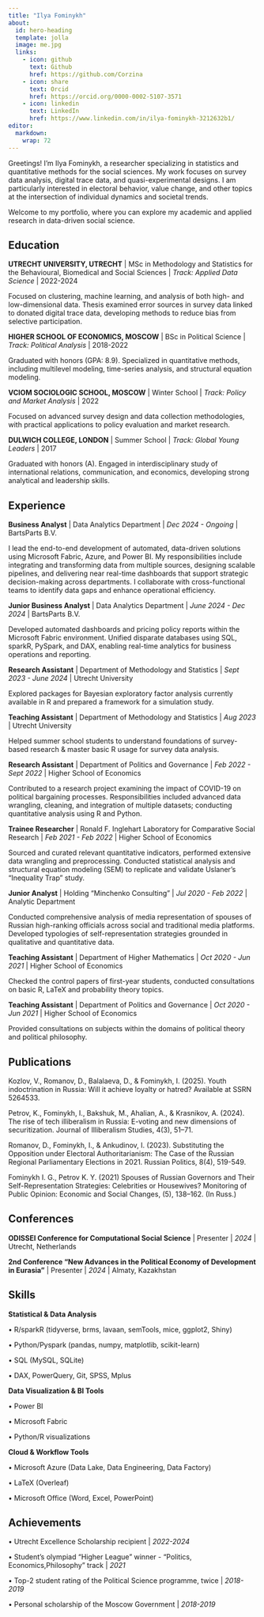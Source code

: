 ```yaml
---
title: "Ilya Fominykh"
about:
  id: hero-heading
  template: jolla
  image: me.jpg
  links:
    - icon: github
      text: Github
      href: https://github.com/Corzina
    - icon: share
      text: Orcid
      href: https://orcid.org/0000-0002-5107-3571
    - icon: linkedin
      text: LinkedIn
      href: https://www.linkedin.com/in/ilya-fominykh-3212632b1/
editor: 
  markdown: 
    wrap: 72
---
```


::: {#hero-heading}

Greetings! I'm Ilya Fominykh, a researcher specializing in statistics and quantitative methods for the social sciences. My work focuses on survey data analysis, digital trace data, and quasi-experimental designs. I am particularly interested in electoral behavior, value change, and other topics at the intersection of individual dynamics and societal trends.

Welcome to my portfolio, where you can explore my academic and applied research in data-driven social science.

## Education

**UTRECHT UNIVERSITY, UTRECHT** \| MSc in Methodology and Statistics for the Behavioural, Biomedical and Social Sciences \| *Track: Applied Data Science* \| 2022-2024

Focused on clustering, machine learning, and analysis of both high- and low-dimensional data. Thesis examined error sources in survey data linked to donated digital trace data, developing methods to reduce bias from selective participation.

**HIGHER SCHOOL OF ECONOMICS, MOSCOW** \| BSc in Political Science \| *Track: Political Analysis* \| 2018-2022

Graduated with honors (GPA: 8.9). Specialized in quantitative methods, including multilevel modeling, time-series analysis, and structural equation modeling.

**VCIOM SOCIOLOGIC SCHOOL, MOSCOW** \| Winter School \| *Track: Policy and Market Analysis* \| 2022

Focused on advanced survey design and data collection methodologies, with practical applications to policy evaluation and market research.

**DULWICH COLLEGE, LONDON** \| Summer School \| *Track: Global Young Leaders* \| 2017

Graduated with honors (A). Engaged in interdisciplinary study of international relations, communication, and economics, developing strong analytical and leadership skills.

## Experience

**Business Analyst** \| Data Analytics Department \| *Dec 2024 - Ongoing* \| BartsParts B.V.

I lead the end-to-end development of automated, data-driven solutions using Microsoft Fabric, Azure, and Power BI. My responsibilities include integrating and transforming data from multiple sources, designing scalable pipelines, and delivering near real-time dashboards that support strategic decision-making across departments. I collaborate with cross-functional teams to identify data gaps and enhance operational efficiency.

**Junior Business Analyst** \| Data Analytics Department \| *June 2024 - Dec 2024* \| BartsParts B.V.

Developed automated dashboards and pricing policy reports within the Microsoft Fabric environment. Unified disparate databases using SQL, sparkR, PySpark, and DAX, enabling real-time analytics for business operations and reporting.

**Research Assistant** \| Department of Methodology and Statistics \| *Sept 2023 - June 2024* \| Utrecht University

Explored packages for Bayesian exploratory factor analysis currently available in R and prepared a framework for a simulation study. 

**Teaching Assistant** \| Department of Methodology and Statistics \| *Aug 2023* \| Utrecht University

Helped summer school students to understand foundations of survey-based research & master basic R usage for survey data analysis.

**Research Assistant** \| Department of Politics and Governance \| *Feb 2022 - Sept 2022* \| Higher School of Economics

Contributed to a research project examining the impact of COVID-19 on political bargaining processes. Responsibilities included advanced data wrangling, cleaning, and integration of multiple datasets; conducting quantitative analysis using R and Python.

**Trainee Researcher** \| Ronald F. Inglehart Laboratory for Comparative Social Research \| *Feb 2021 - Feb 2022* \| Higher School of Economics

Sourced and curated relevant quantitative indicators, performed extensive data wrangling and preprocessing. Conducted statistical analysis and structural equation modeling (SEM) to replicate and validate Uslaner's "Inequality Trap" study. 

**Junior Analyst** \| Holding "Minchenko Consulting" \| *Jul 2020 - Feb 2022* \| Analytic Department

Conducted comprehensive analysis of media representation of spouses of Russian high-ranking officials across social and traditional media platforms. Developed typologies of self-representation strategies grounded in qualitative and quantitative data.

**Teaching Assistant** \| Department of Higher Mathematics \| *Oct 2020 - Jun 2021* \| Higher School of Economics

Checked the control papers of first-year students, conducted consultations on basic R, LaTeX and probability theory topics.

**Teaching Assistant** \| Department of Politics and Governance \| *Oct 2020 - Jun 2021* \| Higher School of Economics

Provided consultations on subjects within the domains of political theory and political philosophy.

## Publications

Kozlov, V., Romanov, D., Balalaeva, D., & Fominykh, I. (2025). Youth indoctrination in Russia: Will it achieve loyalty or hatred? Available at SSRN 5264533.

Petrov, K., Fominykh, I., Bakshuk, M., Ahalian, A., & Krasnikov, A. (2024). The rise of tech illiberalism in Russia: E-voting and new dimensions of securitization. Journal of Illiberalism Studies, 4(3), 51–71. 

Romanov, D., Fominykh, I., & Ankudinov, I. (2023). Substituting the Opposition under Electoral Authoritarianism: The Case of the Russian Regional Parliamentary Elections in 2021. Russian Politics, 8(4), 519-549.

Fominykh I. G., Petrov K. Y. (2021) Spouses of Russian Governors and Their Self-Representation Strategies: Celebrities or Housewives? Monitoring of Public Opinion: Economic and Social Changes, (5), 138--162. (In Russ.)

## Conferences

**ODISSEI Conference for Computational Social Science** \| Presenter \| *2024* \| Utrecht, Netherlands

**2nd Conference "New Advances in the Political Economy of Development in Eurasia"** \| Presenter \| *2024* \| Almaty, Kazakhstan

## Skills

**Statistical & Data Analysis**

• R/sparkR (tidyverse, brms, lavaan, semTools, mice, ggplot2, Shiny)

• Python/Pyspark (pandas, numpy, matplotlib, scikit-learn)

• SQL (MySQL, SQLite)

• DAX, PowerQuery, Git, SPSS, Mplus

**Data Visualization & BI Tools**

• Power BI 

• Microsoft Fabric 

• Python/R visualizations

**Cloud & Workflow Tools**

• Microsoft Azure (Data Lake, Data Engineering, Data Factory)

• LaTeX (Overleaf)

• Microsoft Office (Word, Excel, PowerPoint)

## Achievements

• Utrecht Excellence Scholarship recipient \| *2022-2024*

• Student's olympiad "Higher League" winner - "Politics, Economics,Philosophy" track \| *2021*

• Top-2 student rating of the Political Science programme, twice \| *2018-2019*

• Personal scholarship of the Moscow Government \| *2018-2019*
:::
